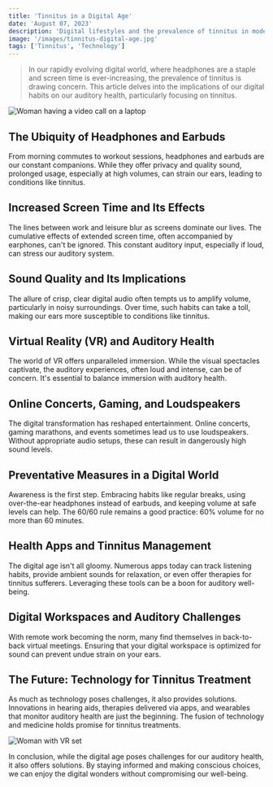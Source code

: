 ```yaml
---
title: 'Tinnitus in a Digital Age'
date: 'August 07, 2023'
description: 'Digital lifestyles and the prevalence of tinnitus in modern times.'
image: '/images/tinnitus-digital-age.jpg'
tags: ['Tinnitus', 'Technology']
---
```


<Blockquote>
  In our rapidly evolving digital world, where headphones are a staple and
  screen time is ever-increasing, the prevalence of tinnitus is drawing concern.
  This article delves into the implications of our digital habits on our
  auditory health, particularly focusing on tinnitus.
</Blockquote>

<Image
  src="/images/tinnitus-digital-age.jpg"
  alt="Woman having a video call on a laptop"
/>

## <Highlighter>The Ubiquity of Headphones and Earbuds</Highlighter>

From morning commutes to workout sessions, headphones and earbuds are our constant companions. While they offer privacy and quality sound, prolonged usage, especially at high volumes, can strain our ears, leading to conditions like tinnitus.

## <Highlighter>Increased Screen Time and Its Effects</Highlighter>

The lines between work and leisure blur as screens dominate our lives. The cumulative effects of extended screen time, often accompanied by earphones, can't be ignored. This constant auditory input, especially if loud, can stress our auditory system.

## <Highlighter>Sound Quality and Its Implications</Highlighter>

The allure of crisp, clear digital audio often tempts us to amplify volume, particularly in noisy surroundings. Over time, such habits can take a toll, making our ears more susceptible to conditions like tinnitus.

## <Highlighter>Virtual Reality (VR) and Auditory Health</Highlighter>

The world of VR offers unparalleled immersion. While the visual spectacles captivate, the auditory experiences, often loud and intense, can be of concern. It's essential to balance immersion with auditory health.

## <Highlighter>Online Concerts, Gaming, and Loudspeakers</Highlighter>

The digital transformation has reshaped entertainment. Online concerts, gaming marathons, and events sometimes lead us to use loudspeakers. Without appropriate audio setups, these can result in dangerously high sound levels.

## <Highlighter>Preventative Measures in a Digital World</Highlighter>

Awareness is the first step. Embracing habits like regular breaks, using over-the-ear headphones instead of earbuds, and keeping volume at safe levels can help. The 60/60 rule remains a good practice: 60% volume for no more than 60 minutes.

## <Highlighter>Health Apps and Tinnitus Management</Highlighter>

The digital age isn't all gloomy. Numerous apps today can track listening habits, provide ambient sounds for relaxation, or even offer therapies for tinnitus sufferers. Leveraging these tools can be a boon for auditory well-being.

## <Highlighter>Digital Workspaces and Auditory Challenges</Highlighter>

With remote work becoming the norm, many find themselves in back-to-back virtual meetings. Ensuring that your digital workspace is optimized for sound can prevent undue strain on your ears.

## <Highlighter>The Future: Technology for Tinnitus Treatment</Highlighter>

As much as technology poses challenges, it also provides solutions. Innovations in hearing aids, therapies delivered via apps, and wearables that monitor auditory health are just the beginning. The fusion of technology and medicine holds promise for tinnitus treatments.

<Image src="/images/future-technology.jpg" alt="Woman with VR set" />

In conclusion, while the digital age poses challenges for our auditory health, it also offers solutions. By staying informed and making conscious choices, we can enjoy the digital wonders without compromising our well-being.
